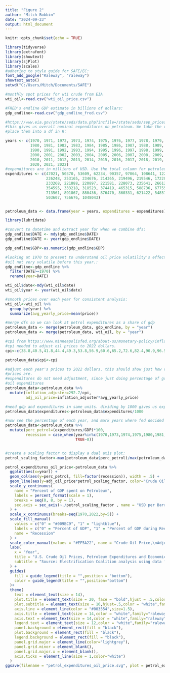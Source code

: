 ---
title: "Figure 2"
author: "Mitch Bobbin"
date: "2024-09-23"
output: html_document
---

```{r setup, include=FALSE}
knitr::opts_chunk$set(echo = TRUE)
```

```{r}
library(tidyverse)
library(extrafont)
library(showtext)
library(sjPlot)
library(scales)
#adhering to style guide for SAFE/EC:
font_add_google("Raleway", "raleway")
showtext_auto()
setwd("C:/Users/Mitch/Documents/SAFE")

#monthly spot prices for wti crude from EIA
wti_oil<-read.csv("wti_oil_price.csv")

#FRED's endline GDP estimate in billions of dollars:
gdp_endline<-read.csv("gdp_endline_fred.csv")

#https://www.eia.gov/state/seds/data.php?incfile=/state/seds/sep_prices/tx/pr_tx_US.html&sid=US
#this gives us overall nominal expenditures on petroleum. We take the values manually and 
#place them into a df in R:

years <- c(1970, 1971, 1972, 1973, 1974, 1975, 1976, 1977, 1978, 1979, 
           1980, 1981, 1982, 1983, 1984, 1985, 1986, 1987, 1988, 1989, 
           1990, 1991, 1992, 1993, 1994, 1995, 1996, 1997, 1998, 1999, 
           2000, 2001, 2002, 2003, 2004, 2005, 2006, 2007, 2008, 2009, 
           2010, 2011, 2012, 2013, 2014, 2015, 2016, 2017, 2018, 2019, 
           2020, 2021, 2022)
#expenditures are in millions of USD. Use the total column for petroleum:
expenditures <- c(47021, 50370, 53609, 62234, 90357, 97064, 108641, 122423, 129390, 173211, 
                  226248, 253165, 234676, 214365, 219496, 219546, 172288, 185171, 187691, 203528, 
                  233268, 221888, 220897, 221581, 228073, 235641, 266125, 265958, 229820, 262090, 
                  354595, 333218, 318523, 374419, 465315, 588736, 677552, 735133, 866011, 580967, 
                  713561, 891867, 880436, 876470, 860331, 621422, 548571, 630231, 740139, 698670, 
                  503607, 756676, 1048043)


petroleum_data <- data.frame(year = years, expenditures = expenditures)

library(lubridate)

#convert to datetime and extract year for when we combine dfs:
gdp_endline$DATE <- mdy(gdp_endline$DATE)
gdp_endline$DATE <- year(gdp_endline$DATE)

gdp_endline$GDP<-as.numeric(gdp_endline$GDP)

#looking at 1970 to present to understand oil price volatility's effect on economy. 
#oil not very volatile before this year.:
gdp_endline<-gdp_endline %>% 
  filter(DATE>=1970) %>% 
  rename(year=DATE)

wti_oil$date<-mdy(wti_oil$date)
wti_oil$year <- year(wti_oil$date)

#smooth prices over each year for consistent analysis:
wti_oil<-wti_oil %>% 
  group_by(year) %>% 
  summarize(avg_yearly_price=mean(price))

#merge dfs so we can look at petrol expenditures as a share of gdp
petroleum_data <- merge(petroleum_data, gdp_endline, by = "year")
petroleum_data <- merge(petroleum_data, wti_oil, by = "year")

#cpi from https://www.minneapolisfed.org/about-us/monetary-policy/inflation-calculator/consumer-price-index-1913-
#cpi needed to adjust oil prices to 2022 dollars.
cpi<-c(38.8,40.5,41.8,44.4,49.3,53.8,56.9,60.6,65.2,72.6,82.4,90.9,96.5,99.6,103.9,107.6,109.6,113.6,118.3,124,130.7,136.2,140.3,144.5,148.2,152.4,156.9,160.5,163.0,166.6,172.2,177.1,179.9,184,188.9,195.3,201.6,207.3,215.3,214.5,218.1,224.9,229.6,233.0,236.7,237,240,245.1,251.1,255.7,258.8,271,292.7)

petroleum_data$cpi<-cpi

#adjust each year's prices to 2022 dollars. this should show just how volatile
#prices are.
#expenditures do not need adjustment, since just doing percentage of gdp that were
#oil expenditures
petroleum_data<-petroleum_data %>% 
  mutate(inflation_adjuster=292.7/cpi, 
         adj_oil_price=inflation_adjuster*avg_yearly_price)

#need gdp and expenditures in same units. dividing by 1000 gives us expenditures in billions:
petroleum_data$expenditures<-petroleum_data$expenditures/1000

#now see the percentage of each year, and mark years where fed decided there was a #recession. Any year with a quarter where there was a recession gets the indicator:
petroleum_data<-petroleum_data %>% 
  mutate(perc_petrol=(expenditures/GDP)*100,
         recession = case_when(year%in%c(1970,1973,1974,1975,1980,1981,1982,1990,1991,2000,2001,2007,2008,2020)~1,
                               TRUE~0))


#create a scaling factor to display a dual axis plot:
petrol_scaling_factor<-max(petroleum_data$perc_petrol)/max(petroleum_data$adj_oil_price)

petrol_expenditures_oil_price<-petroleum_data %>% 
  ggplot(aes(x=year)) +
  geom_col(aes(y=perc_petrol, fill=factor(recession)), width = .5) +
  geom_line(aes(y=adj_oil_price*petrol_scaling_factor, color="Crude Oil Price,\nAdjusted for Inflation"), size=1) +
  scale_y_continuous(
    name = "Percent of GDP spent on Petroleum",
    labels = percent_format(scale = 1),
    breaks = seq(0, 8, by = 1),
    sec.axis = sec_axis(~./petrol_scaling_factor , name = "USD per Barrel, in 2022 Dollars",breaks = seq(0,140,by=20))
  ) +
  scale_x_continuous(breaks=seq(1970,2022,by=5)) +
  scale_fill_manual(
    values = c("0" = "#009BC9", "1" = "lightblue"),
    labels = c("0" = "Percent of GDP", "1" = "Percent of GDP during Recessionary Periods"),
    name = "Recession"
  ) +
  scale_color_manual(values = "#EF5A22", name = "Crude Oil Price,\nAdjusted for Inflation") +
  labs(
    x = "Year",
    title = "U.S. Crude Oil Prices, Petroleum Expenditures and Economic Recessions, 1970-2022",
    subtitle = "Source: Electrification Coalition analysis using data from FRED and EIA"
  ) +
  guides(
    fill = guide_legend(title = "",position = "bottom"),
    color = guide_legend(title = "",position="bottom")
  )+
  theme(
    text = element_text(size = 14),
    plot.title = element_text(size = 20, face = "bold",hjust = .5,color = "white"),
    plot.subtitle = element_text(size = 16,hjust=.5,color = "white",family="raleway"),
    axis.line = element_line(color = "#003554",size=1.5),
    axis.title = element_text(size = 14,color = "white",family="raleway"),
    axis.text = element_text(size = 14,color = "white",family="raleway"),
    legend.text = element_text(size = 12,color = "white",family="raleway",lineheight=.75),
    panel.background = element_rect(fill = "black"),
    plot.background = element_rect(fill = "black"), 
    legend.background = element_rect(fill = "black"), 
    panel.grid.major = element_line(color="lightgrey"),
    panel.grid.minor = element_blank(),
    panel.grid.major.x = element_blank(),
    axis.ticks = element_line(size = 1,color="white")
  )
ggsave(filename = "petrol_expenditures_oil_price.svg", plot = petrol_expenditures_oil_price, width=12, height=8)
```

